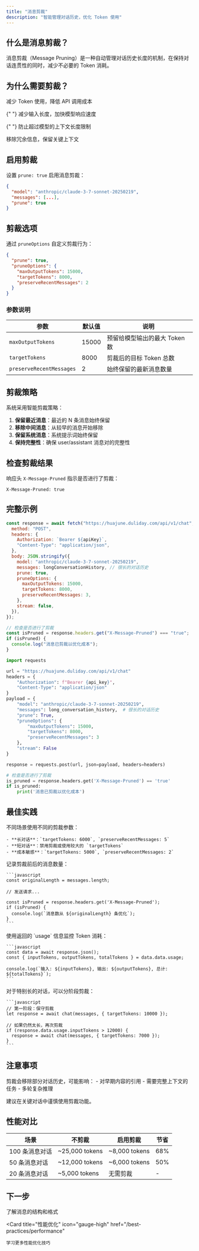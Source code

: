 ```yaml
---
title: "消息剪裁"
description: "智能管理对话历史，优化 Token 使用"
---
```


## 什么是消息剪裁？

消息剪裁（Message Pruning）是一种自动管理对话历史长度的机制，在保持对话连贯性的同时，减少不必要的 Token 消耗。

## 为什么需要剪裁？

<CardGroup cols={2}>
  <Card title="降低成本" icon="dollar-sign">
    减少 Token 使用，降低 API 调用成本
  </Card>

{" "}
<Card title="提升性能" icon="bolt">
  减少输入长度，加快模型响应速度
</Card>

{" "}
<Card title="避免超限" icon="triangle-exclamation">
  防止超过模型的上下文长度限制
</Card>

  <Card title="保持质量" icon="star">
    移除冗余信息，保留关键上下文
  </Card>
</CardGroup>

## 启用剪裁

设置 `prune: true` 启用消息剪裁：

```json
{
  "model": "anthropic/claude-3-7-sonnet-20250219",
  "messages": [...],
  "prune": true
}
```

## 剪裁选项

通过 `pruneOptions` 自定义剪裁行为：

```json
{
  "prune": true,
  "pruneOptions": {
    "maxOutputTokens": 15000,
    "targetTokens": 8000,
    "preserveRecentMessages": 2
  }
}
```

### 参数说明

| 参数                     | 默认值 | 说明                          |
| ------------------------ | ------ | ----------------------------- |
| `maxOutputTokens`        | 15000  | 预留给模型输出的最大 Token 数 |
| `targetTokens`           | 8000   | 剪裁后的目标 Token 总数       |
| `preserveRecentMessages` | 2      | 始终保留的最新消息数量        |

## 剪裁策略

系统采用智能剪裁策略：

1. **保留最近消息**：最近的 N 条消息始终保留
2. **移除中间消息**：从较早的消息开始移除
3. **保留系统消息**：系统提示词始终保留
4. **保持完整性**：确保 user/assistant 消息对的完整性

## 检查剪裁结果

响应头 `X-Message-Pruned` 指示是否进行了剪裁：

```http
X-Message-Pruned: true
```

## 完整示例

<CodeGroup>

```javascript JavaScript
const response = await fetch("https://huajune.duliday.com/api/v1/chat", {
  method: "POST",
  headers: {
    Authorization: `Bearer ${apiKey}`,
    "Content-Type": "application/json",
  },
  body: JSON.stringify({
    model: "anthropic/claude-3-7-sonnet-20250219",
    messages: longConversationHistory, // 很长的对话历史
    prune: true,
    pruneOptions: {
      maxOutputTokens: 15000,
      targetTokens: 8000,
      preserveRecentMessages: 3,
    },
    stream: false,
  }),
});

// 检查是否进行了剪裁
const isPruned = response.headers.get("X-Message-Pruned") === "true";
if (isPruned) {
  console.log("消息已剪裁以优化成本");
}
```

```python Python
import requests

url = "https://huajune.duliday.com/api/v1/chat"
headers = {
    "Authorization": f"Bearer {api_key}",
    "Content-Type": "application/json"
}
payload = {
    "model": "anthropic/claude-3-7-sonnet-20250219",
    "messages": long_conversation_history,  # 很长的对话历史
    "prune": True,
    "pruneOptions": {
        "maxOutputTokens": 15000,
        "targetTokens": 8000,
        "preserveRecentMessages": 3
    },
    "stream": False
}

response = requests.post(url, json=payload, headers=headers)

# 检查是否进行了剪裁
is_pruned = response.headers.get('X-Message-Pruned') == 'true'
if is_pruned:
    print('消息已剪裁以优化成本')
```

</CodeGroup>

## 最佳实践

<AccordionGroup>
  <Accordion title="根据场景调整参数">
    不同场景使用不同的剪裁参数：

    - **长对话**：`targetTokens: 6000`, `preserveRecentMessages: 5`
    - **短对话**：禁用剪裁或使用较大的 `targetTokens`
    - **成本敏感**：`targetTokens: 5000`, `preserveRecentMessages: 2`

  </Accordion>

  <Accordion title="监控剪裁效果">
    记录剪裁前后的消息数量：

    ```javascript
    const originalLength = messages.length;

    // 发送请求...

    const isPruned = response.headers.get('X-Message-Pruned');
    if (isPruned) {
      console.log(`消息数从 ${originalLength} 条优化`);
    }
    ```

  </Accordion>

  <Accordion title="结合 Token 统计">
    使用返回的 `usage` 信息监控 Token 消耗：

    ```javascript
    const data = await response.json();
    const { inputTokens, outputTokens, totalTokens } = data.data.usage;

    console.log(`输入: ${inputTokens}, 输出: ${outputTokens}, 总计: ${totalTokens}`);
    ```

  </Accordion>

  <Accordion title="渐进式剪裁">
    对于特别长的对话，可以分阶段剪裁：

    ```javascript
    // 第一阶段：保守剪裁
    let response = await chat(messages, { targetTokens: 10000 });

    // 如果仍然太长，再次剪裁
    if (response.data.usage.inputTokens > 12000) {
      response = await chat(messages, { targetTokens: 7000 });
    }
    ```

  </Accordion>
</AccordionGroup>

## 注意事项

<Warning>
  剪裁会移除部分对话历史，可能影响：
  - 对早期内容的引用
  - 需要完整上下文的任务
  - 多轮复杂推理

建议在关键对话中谨慎使用剪裁功能。

</Warning>

## 性能对比

| 场景           | 不剪裁         | 启用剪裁      | 节省 |
| -------------- | -------------- | ------------- | ---- |
| 100 条消息对话 | ~25,000 tokens | ~8,000 tokens | 68%  |
| 50 条消息对话  | ~12,000 tokens | ~6,000 tokens | 50%  |
| 20 条消息对话  | ~5,000 tokens  | 无需剪裁      | -    |

## 下一步

<CardGroup cols={2}>
  <Card
    title="消息格式"
    icon="message"
    href="/concepts/messages"
  >
    了解消息的结构和格式
  </Card>

  <Card
    title="性能优化"
    icon="gauge-high"
    href="/best-practices/performance"
  >
    学习更多性能优化技巧
  </Card>
</CardGroup>

